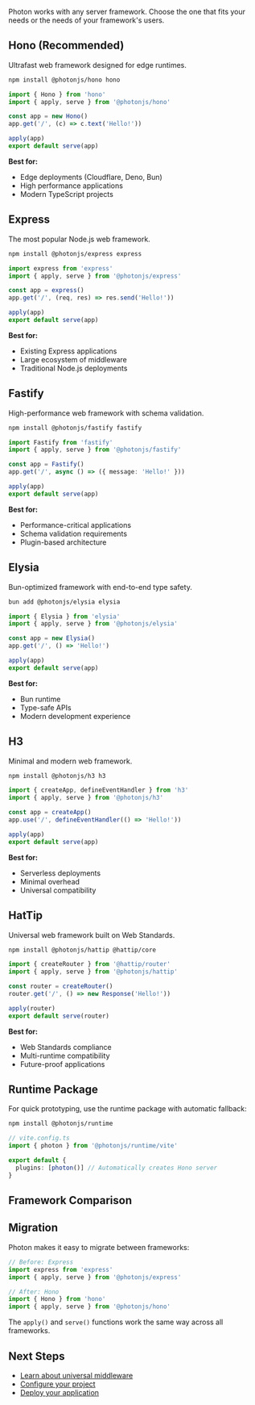 
<BetaWarning message="Server adapters are in alpha. Some features may be incomplete." />

Photon works with any server framework. Choose the one that fits your needs or the needs of your framework's users.

## Hono (Recommended)

Ultrafast web framework designed for edge runtimes.

```bash
npm install @photonjs/hono hono
```

```ts
import { Hono } from 'hono'
import { apply, serve } from '@photonjs/hono'

const app = new Hono()
app.get('/', (c) => c.text('Hello!'))

apply(app)
export default serve(app)
```

**Best for:**
- Edge deployments (Cloudflare, Deno, Bun)
- High performance applications
- Modern TypeScript projects

## Express

The most popular Node.js web framework.

```bash
npm install @photonjs/express express
```

```ts
import express from 'express'
import { apply, serve } from '@photonjs/express'

const app = express()
app.get('/', (req, res) => res.send('Hello!'))

apply(app)
export default serve(app)
```

**Best for:**
- Existing Express applications
- Large ecosystem of middleware
- Traditional Node.js deployments

## Fastify

High-performance web framework with schema validation.

```bash
npm install @photonjs/fastify fastify
```

```ts
import Fastify from 'fastify'
import { apply, serve } from '@photonjs/fastify'

const app = Fastify()
app.get('/', async () => ({ message: 'Hello!' }))

apply(app)
export default serve(app)
```

**Best for:**
- Performance-critical applications
- Schema validation requirements
- Plugin-based architecture

## Elysia

Bun-optimized framework with end-to-end type safety.

```bash
bun add @photonjs/elysia elysia
```

```ts
import { Elysia } from 'elysia'
import { apply, serve } from '@photonjs/elysia'

const app = new Elysia()
app.get('/', () => 'Hello!')

apply(app)
export default serve(app)
```

**Best for:**
- Bun runtime
- Type-safe APIs
- Modern development experience

## H3

Minimal and modern web framework.

```bash
npm install @photonjs/h3 h3
```

```ts
import { createApp, defineEventHandler } from 'h3'
import { apply, serve } from '@photonjs/h3'

const app = createApp()
app.use('/', defineEventHandler(() => 'Hello!'))

apply(app)
export default serve(app)
```

**Best for:**
- Serverless deployments
- Minimal overhead
- Universal compatibility

## HatTip

Universal web framework built on Web Standards.

```bash
npm install @photonjs/hattip @hattip/core
```

```ts
import { createRouter } from '@hattip/router'
import { apply, serve } from '@photonjs/hattip'

const router = createRouter()
router.get('/', () => new Response('Hello!'))

apply(router)
export default serve(router)
```

**Best for:**
- Web Standards compliance
- Multi-runtime compatibility
- Future-proof applications

## Runtime Package

For quick prototyping, use the runtime package with automatic fallback:

```bash
npm install @photonjs/runtime
```

```ts
// vite.config.ts
import { photon } from '@photonjs/runtime/vite'

export default {
  plugins: [photon()] // Automatically creates Hono server
}
```

## Framework Comparison

<FrameworkComparison />

## Migration

Photon makes it easy to migrate between frameworks:

```ts
// Before: Express
import express from 'express'
import { apply, serve } from '@photonjs/express'

// After: Hono
import { Hono } from 'hono'
import { apply, serve } from '@photonjs/hono'
```

The `apply()` and `serve()` functions work the same way across all frameworks.

## Next Steps

- [Learn about universal middleware](/guide/middleware)
- [Configure your project](/guide/config)
- [Deploy your application](/guide/deploy)
